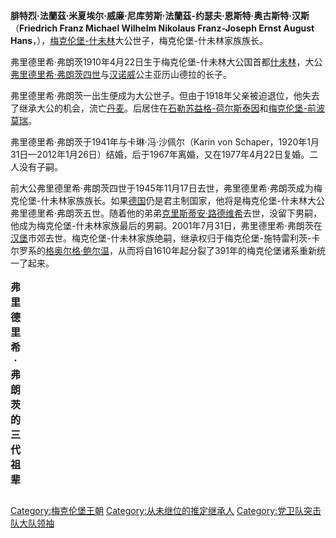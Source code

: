 {{noteTA
| 1=zh-hans:弗朗茨; zh-hant:法蘭茲;
| 2=zh-hans:什未林; zh-hant:施威林;
| 3=zh-hans:安娜斯塔西娅; zh-hant:安娜塔西亞;
}}
{{infobox royalty
|name=腓特烈·法蘭茲
|title=梅克伦堡-什未林大公世子
|image=Friedrich Franz V.jpg
|caption=年幼時的弗里德里希·法蘭茲
|full name = Freidrich Franz Michael Wilhelm Nikolaus Franz-Joseph Ernst August Hans
|birth_date={{birth date|1910|4|22}}
|birth_place= {{flag|German Empire}}[[詩威林|詩威林]]
|death_date={{death date and age|2001|7|31|1910|4|22}}
|death_place= {{GER}}[[漢堡|漢堡]]
|spouse={{marriage|卡琳·冯·沙佩尔|1941|1967}}<br>{{marriage|卡琳·冯·沙佩尔|1977|2001}}
|father=[[弗里德里希·弗朗茨四世_(梅克倫堡-什未林)|弗里德里希·法蘭茲四世]]
|mother= [[亞歷山德拉_(漢諾威)|漢諾威公主亚历山德拉]]
}}
'''腓特烈·法蘭茲·米夏埃尔·威廉·尼库劳斯·法蘭茲-约瑟夫·恩斯特·奥古斯特·汉斯'''（'''Friedrich Franz Michael Wilhelm Nikolaus Franz-Joseph Ernst August Hans'''，{{bd|1910年|4月22日|2001年|7月31日|catIdx=F}}），[[梅克伦堡-什未林|梅克伦堡-什未林]]大公世子，梅克伦堡-什未林家族族长。

弗里德里希·弗朗茨1910年4月22日生于梅克伦堡-什未林大公国首都[[什未林|什未林]]，大公[[弗里德里希·弗朗茨四世_(梅克伦堡-什未林)|弗里德里希·弗朗茨四世]]与[[汉诺威_(地区)|汉诺威]]公主亚历山德拉的长子。

弗里德里希·弗朗茨一出生便成为大公世子。但由于1918年父亲被迫退位，他失去了继承大公的机会，流亡[[丹麦|丹麦]]。后居住在[[石勒苏益格-荷尔斯泰因|石勒苏益格-荷尔斯泰因]]和[[梅克伦堡-前波莫瑞|梅克伦堡-前波莫瑞]]。

弗里德里希·弗朗茨于1941年与卡琳·冯·沙佩尔（Karin von Schaper，1920年1月31日—2012年1月26日）结婚，后于1967年离婚，又在1977年4月22日复婚。二人没有子嗣。

前大公弗里德里希·弗朗茨四世于1945年11月17日去世，弗里德里希·弗朗茨成为梅克伦堡-什未林家族族长。如果[[德国|德国]]仍是君主制国家，他将是梅克伦堡-什未林大公弗里德里希·弗朗茨五世。随着他的弟弟[[克里斯蒂安·路德维希_(梅克伦堡-什未林)|克里斯蒂安·路德维希]]去世，没留下男嗣，他成为梅克伦堡-什未林家族最后的男嗣。2001年7月31日，弗里德里希·弗朗茨在[[汉堡|汉堡]]市郊去世。梅克伦堡-什未林家族绝嗣，继承权归于梅克伦堡-施特雷利茨-卡尔罗系的[[格奥尔格·鲍尔温_(梅克伦堡)|格奥尔格·鲍尔温]]，从而将自1610年起分裂了391年的梅克伦堡诸系重新统一了起来。

{| class="wikitable"
|+'''弗里德里希·弗朗茨的三代祖辈'''
|-
|-
| rowspan="8" align="center"| '''梅克伦堡-什未林大公世子弗里德里希·弗朗茨'''
| rowspan="4" align="center"| '''父亲:'''<br>梅克伦堡-什未林大公弗里德里希·弗朗茨四世
| rowspan="2" align="center"| '''祖父:'''<br>梅克伦堡-什未林大公[[弗里德里希·弗朗茨三世_(梅克伦堡-什未林)|弗里德里希·弗朗茨三世]]
| align="center"| '''祖父之父:'''<br>梅克伦堡-什未林大公[[弗里德里希·弗朗茨二世_(梅克伦堡-什未林)|弗里德里希·弗朗茨二世]]
|-
| align="center"| '''祖父之母:'''<br>[[罗伊斯君主列表|罗伊斯-施莱茨-科斯特里茨]]的奥古斯苔·玛蒂尔德·威廉明妮
|-
| rowspan="2" align="center"| '''祖母:'''<br>[[俄罗斯|俄罗斯]]女大公安娜斯塔西娅·米哈伊洛芙娜
| align="center"| '''祖母之父:'''<br>俄罗斯大公米哈伊尔·尼古拉耶维奇
|-
| align="center"| '''祖母之母:'''<br>[[巴登|巴登]]公主塞西莉埃
|-
| rowspan="4" align="center"| '''母亲:'''<br>汉诺威公主亚历山德拉
| rowspan="2" align="center"| '''外祖父:'''<br>[[汉诺威统治者列表|汉诺威王储]]、[[不伦瑞克统治者列表|不伦瑞克公爵]]、[[英国|英国]][[坎伯兰公爵|坎伯兰和特维奥特戴尔公爵]][[恩斯特·奧古斯特二世_(漢諾威)|恩斯特·奥古斯特]]
| align="center"| '''外祖父之父:'''<br>[[汉诺威统治者列表|汉诺威国王]]、英国坎伯兰和特维奥特戴尔公爵[[格奥尔格五世_(汉诺威)|格奥尔格五世]]
|-
| align="center"| '''外祖父之母:'''<br>[[萨克森-阿尔滕堡|萨克森-阿尔滕堡]]的亚历珊德琳·玛丽
|-
| rowspan="2" align="center"| '''外祖母:'''<br>[[丹麦|丹麦]]公主提拉
| align="center"| '''外祖母之父:'''<br>[[丹麦君主列表|丹麦国王]][[克里斯蒂安九世|克里斯蒂安九世]]
|-
| align="center"| '''外祖母之母:'''<br>[[黑森-卡塞尔|黑森-卡塞尔]]的[[露易絲_(黑森-卡塞爾)|露易絲]]
|}


{{start box}}
{{s-hou|[[梅克伦堡王朝|梅克伦堡王朝]]|1910年|4月22日|2001年|7月31日}}
{{s-before|[[弗里德里希·弗朗茨四世_(梅克伦堡-什未林)|弗里德里希·弗朗茨四世]]}}
{{s-title|[[梅克伦堡统治者列表|梅克伦堡-什未林大公家族族长]]|1945年—2001年}}
{{s-none|绝嗣，归于梅克伦堡-施特雷利茨}}
{{end box}}

[[Category:梅克伦堡王朝|Category:梅克伦堡王朝]]
[[Category:从未继位的推定继承人|Category:从未继位的推定继承人]]
[[Category:党卫队突击队大队领袖|Category:党卫队突击队大队领袖]]